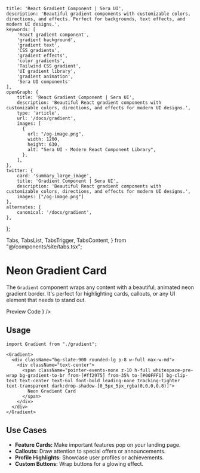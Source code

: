     title: 'React Gradient Component | Sera UI',
    description: 'Beautiful gradient components with customizable colors, directions, and effects. Perfect for backgrounds, text effects, and modern UI designs.',
    keywords: [
        'React gradient component',
        'gradient background',
        'gradient text',
        'CSS gradients',
        'gradient effects',
        'color gradients',
        'Tailwind CSS gradient',
        'UI gradient library',
        'gradient animation',
        'Sera UI components'
    ],
    openGraph: {
        title: 'React Gradient Component | Sera UI',
        description: 'Beautiful React gradient components with customizable colors, directions, and effects for modern UI designs.',
        type: 'article',
        url: '/docs/gradient',
        images: [
          {
            url: "/og-image.png",
            width: 1200,
            height: 630,
            alt: "Sera UI - Modern React Component Library",
          },
        ],
    },
    twitter: {
        card: 'summary_large_image',
        title: 'Gradient Component | Sera UI',
        description: 'Beautiful React gradient components with customizable colors, directions, and effects for modern UI designs.',
        images: ["/og-image.png"]
    },
    alternates: {
        canonical: '/docs/gradient',
    },
};

  Tabs,
  TabsList,
  TabsTrigger,
  TabsContent,
} from "@/components/site/tabs.tsx";



# Neon Gradient Card <AI dir="left"/>

The `Gradient` component wraps any content with a beautiful, animated neon gradient border. It's perfect for highlighting cards, callouts, or any UI element that needs to stand out.

<Tabs defaultValue="preview" className="">
  <TabsList>
    <TabsTrigger value="preview">Preview</TabsTrigger>
    <TabsTrigger value="code">Code</TabsTrigger>
  </TabsList>
  <TabsContent value="preview">
    <ComponentRenderer component={<GradientView />} />
  </TabsContent>
  <TabsContent value="code">
    <CodeBlock filePath="src/app/docs/gradient/gradient.tsx" />
  </TabsContent>
</Tabs>

## Usage

```tsx
import Gradient from "./gradient";

<Gradient>
  <div className="bg-slate-900 rounded-lg p-8 w-full max-w-md">
    <div className="text-center">
      <span className="pointer-events-none z-10 h-full whitespace-pre-wrap bg-gradient-to-br from-[#ff2975] from-35% to-[#00FFF1] bg-clip-text text-center text-6xl font-bold leading-none tracking-tighter text-transparent dark:drop-shadow-[0_5px_5px_rgba(0,0,0,0.8)]">
        Neon Gradient Card
      </span>
    </div>
  </div>
</Gradient>
```

## Use Cases

- **Feature Cards:** Make important features pop on your landing page.
- **Callouts:** Draw attention to special offers or announcements.
- **Profile Highlights:** Showcase user profiles or achievements.
- **Custom Buttons:** Wrap buttons for a glowing effect.

